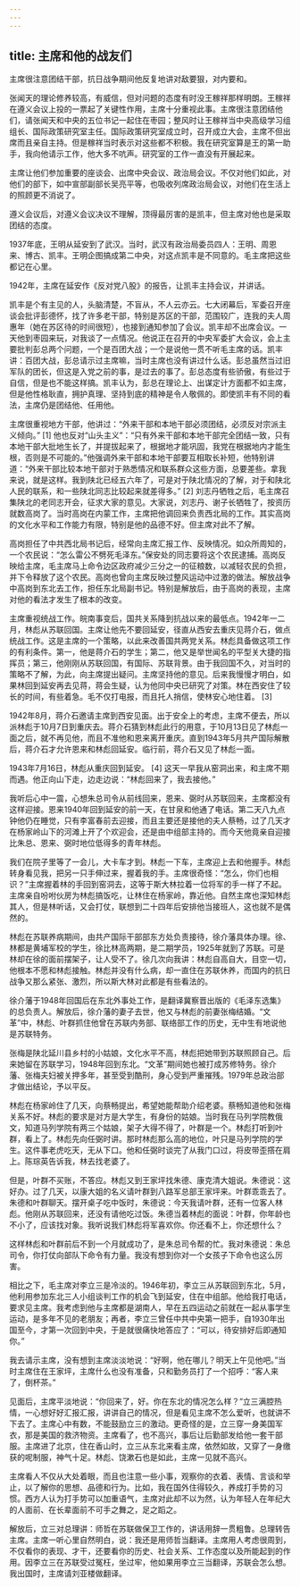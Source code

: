 ```yaml
---
---
---
```

title: 主席和他的战友们
---





主席很注意团结干部，抗日战争期间他反复地讲对敌要狠，对内要和。

张闻天的理论修养较高，有威信，但对问题的态度有时没王稼祥那样明朗。王稼祥在遵义会议上投的一票起了关键性作用，主席十分重视此事。主席很注意团结他们，请张闻天和中央的五位书记一起住在枣园；整风时让王稼祥当中央高级学习组组长、国际政策研究室主任。国际政策研究室成立时，召开成立大会，主席不但出席而且亲自主持。但是稼祥当时表示对这些都不积极。我在研究室算是王的第一助手，我向他请示工作，他大多不吭声。研究室的工作一直没有开展起来。

主席让他们参加重要的座谈会、出席中央会议、政治局会议。不仅对他们如此，对他们的部下，如中宣部副部长吴亮平等，也吸收列席政治局会议，对他们在生活上的照顾更不消说了。

遵义会议后，对遵义会议决议不理解，顶得最厉害的是凯丰，但主席对他也是采取团结的态度。

1937年底，王明从延安到了武汉。当时，武汉有政治局委员四人：王明、周恩来、博古、凯丰。王明企图搞成第二中央，对这点凯丰是不同意的。毛主席把这些都记在心里。

1942年，主席在延安作《反对党八股》的报告，让凯丰主持会议，并讲话。

凯丰是个有主见的人，头脑清楚，不盲从，不人云亦云。七大闭幕后，军委召开座谈会批评彭德怀，找了许多老干部，特别是苏区的干部，范围较广，连我的夫人周惠年（她在苏区待的时间很短），也接到通知参加了会议。凯丰却不出席会议。一天他到枣园来玩，对我谈了一点情况。他说正在召开的中央军委扩大会议，会上主要批判彭总两个问题，一个是百团大战；一个是说他一贯不听毛主席的话。凯丰讲：百团大战，彭总请示过主席嘛，当时主席也没有讲过什么话。彭总虽然当过旧军队的团长，但这是入党之前的事，是过去的事了。彭总态度有些骄傲，有些过于自信，但是也不能这样搞。凯丰认为，彭总在理论上、出谋定计方面都不如主席，但是他性格耿直，拥护真理、坚持到底的精神是令人敬佩的。即使凯丰有不同的看法，主席仍是团结他、任用他。

主席很重视地方干部，他讲过：“外来干部和本地干部必须团结，必须反对宗派主义倾向。” [1] 他也反对“山头主义”：“只有外来干部和本地干部完全团结一致，只有本地干部大批地生长了，并提拔起来了，根据地才能巩固，我党在根据地内才能生根，否则是不可能的。”他强调外来干部和本地干部要互相取长补短，他特别讲道：“外来干部比较本地干部对于熟悉情况和联系群众这些方面，总要差些。拿我来说，就是这样。我到陕北已经五六年了，可是对于陕北情况的了解，对于和陕北人民的联系，和一些陕北同志比较起来就差得多。” [2] 刘志丹牺牲之后，毛主席召集陕北的老同志开会，征求大家的意见。大家说，刘志丹、谢子长牺牲了，按资历就数高岗了。当时高岗在内蒙工作，主席把他调回来负责西北局的工作。其实高岗的文化水平和工作能力有限，特别是他的品德不好。但主席对此不了解。

高岗担任了中共西北局书记后，经常向主席汇报工作、反映情况。如众所周知的，一个农民说：“怎么雷公不劈死毛泽东。”保安处的同志要将这个农民逮捕。高岗反映给主席，毛主席马上命令边区政府减少三分之一的征粮数，以减轻农民的负担，并下令释放了这个农民。高岗也曾向主席反映过整风运动中过激的做法。解放战争中高岗到东北去工作，担任东北局副书记。特别是解放后，由于高岗的表现，主席对他的看法才发生了根本的改变。

主席重视统战工作。皖南事变后，国共关系降到抗战以来的最低点。1942年一二月，林彪从苏联回国。主席让他先不要回延安，径直从西安去重庆见蒋介石，做点统战工作。这是主席的一个策略，以此来改善国共两党关系。林彪具备做这项工作的有利条件。第一，他是蒋介石的学生；第二，他又是举世闻名的平型关大捷的指挥员；第三，他刚刚从苏联回国，有国际、苏联背景。由于我回国不久，对当时的策略不了解，为此，向主席提出疑问。主席坚持他的意见。后来我慢慢才明白，如果林回到延安再去见蒋，蒋会生疑，认为他同中央已研究了对策。林在西安住了较长的时间，有些着急。毛不仅打电报，而且托人捎信，使林安心地住着。 [3]

1942年8月，蒋介石邀请主席到西安见面。出于安全上的考虑，主席不便去，所以派林彪于10月7日到重庆去。蒋介石猜到林彪此行的用意，于10月13日见了林彪一面之后，就不再见他，而且不准他和恩来离开重庆。直到1943年5月共产国际解散后，蒋介石才允许恩来和林彪回延安。临行前，蒋介石又见了林彪一面。

1943年7月16日，林彪从重庆回到延安。 [4] 这天一早我从窑洞出来，和主席不期而遇。他正向山下走，边走边说：“林彪回来了，我去接他。”

我听后心中一震，心想朱总司令从前线回来，恩来、弼时从苏联回来，主席都没有这样迎接。恩来1940年回到延安的前一天，在甘泉和他通了电话。第二天八九点钟他仍在睡觉，只有李富春前去迎接，而且主要还是接他的夫人蔡畅，过了几天才在杨家岭山下的河滩上开了个欢迎会，还是由中组部主持的。而今天他竟亲自迎接比朱总、恩来、弼时地位低得多的青年林彪。

我们在院子里等了一会儿，大卡车才到。林彪一下车，主席迎上去和他握手。林彪转身看见我，把另一只手伸过来，握着我的手。主席很奇怪：“怎么，你们也相识？”主席握着林的手回到窑洞去，这等于斯大林拉着一位将军的手一样了不起。主席亲自吩咐伙房为林彪搞饭吃，让林住在杨家岭，靠近他。自然主席也深知林彪其人，但是林听话，又会打仗，联想到二十四年后安排他当接班人，这也就不是偶然的。

林彪在苏联养病期间，由共产国际干部部东方处负责接待，徐介藩具体办理。徐、林都是黄埔军校的学生，徐比林高两期，是二期学员，1925年就到了苏联。可是林却在徐的面前摆架子，让人受不了。徐几次向我讲：林彪自高自大，目空一切，他根本不愿和林彪接触。林彪并没有什么病，却一直住在苏联休养，而国内的抗日战争又那么紧张、激烈，所以斯大林对此都是有些看法的。

徐介藩于1948年回国后在东北外事处工作，是翻译冀察晋出版的《毛泽东选集》的总负责人。解放后，徐介藩的妻子去世，他又与林彪的前妻张梅结婚。“文革”中，林彪、叶群抓住他曾在苏联内务部、联络部工作的历史，无中生有地说他是苏联特务。

张梅是陕北延川县乡村的小姑娘，文化水平不高，林彪把她带到苏联照顾自己。后来她留在苏联学习，1948年回到东北。“文革”期间她也被打成苏修特务。徐介藩、张梅夫妇被关押多年，甚至受到酷刑，身心受到严重摧残。1979年总政治部才做出结论，予以平反。

林彪在杨家岭住了几天，向蔡畅提出，希望她能帮助介绍老婆。蔡畅知道他和张梅关系不好。林彪的要求是对方是大学生，有身份的姑娘。当时我在马列学院教俄文，知道马列学院有两三个姑娘，架子大得不得了，叶群是一个。林彪打听到叶群，看上了。林彪先向任弼时讲。那时林彪那么高的地位，叶只是马列学院的学生。这件事老虎吃天，无从下口。他和任弼时谈完了从我门口过，将皮带歪撘在肩上。陈琮英告诉我，林去找老婆了。

但是，叶群不买账，不答应。林彪又到王家坪找朱德、康克清大姐说。朱德说：这好办。过了几天，以康大姐的名义请叶群到八路军总部王家坪来。叶群乖乖去了。朱德和叶群聊天。摆开桌子吃中饭时，朱德说：今天我请叶群，还有一位客人林彪。他刚从苏联回来，还没有请他吃过饭。朱德当着林彪的面说：叶群，你年龄也不小了，应该找对象。我听说我们林彪将军喜欢你。你还看不上，你还想什么？

这样林彪和叶群前后不到一个月就成功了，是朱总司令帮的忙。我对朱德说：朱总司令，你打仗向部队下命令有力量。我没有想到你对一个女孩子下命令也这么厉害。

相比之下，毛主席对李立三是冷淡的。1946年初，李立三从苏联回到东北，5月，他利用参加东北三人小组谈判工作的机会飞到延安，住在中组部。他给我打电话，要求见主席。我考虑到他与主席都是湖南人，早在五四运动之前就在一起从事学生运动，是多年不见的老朋友；再者，李立三曾任中共中央第一把手，自1930年出国至今，才第一次回到中央，于是就很痛快地答应了：“可以，待安排好后即通知你。”

我去请示主席，没有想到主席淡淡地说：“好啊，他在哪儿？明天上午见他吧。”当时主席住在王家坪，主席什么也没有准备，只和勤务员打了一个招呼：“客人来了，倒杯茶。”

见面后，主席平淡地说：“你回来了，好。你在东北的情况怎么样？”立三满腔热情，一心想好好汇报汇报，讲讲自己的情况，但是看见主席不怎么爱听，也就讲不下去了。主席心中有数，不能鼓励立三的激动。更奇怪的是，立三穿一身美国军衣，那是美国的救济物资。主席看了，也不高兴，事后让后勤部发给他一套干部服。主席进了北京，住在香山时，立三从东北来看主席，依然如故，又穿了一身缴获的呢制服，神气十足。林彪、饶漱石也是如此，主席一见就不高兴。

主席看人不仅从大处着眼，而且也注意一些小事，观察你的衣着、表情、言谈和举止，以了解你的思想、品德和行为。比如，我在国外住得较久，养成打手势的习惯。西方人认为打手势可以加重语气，主席对此却不以为然，认为年轻人在年纪大的人面前、在长辈面前不可手之舞之，足之蹈之。

解放后，立三对总理讲：师哲在苏联做保卫工作的，讲话用辞一贯粗鲁。总理转告主席。主席一听心里自然明白，说：我还是用师哲当翻译。主席用人考虑很周到，不仅看你的表现、才干，还要看你的历史、社会关系、工作态度以及所能起到的作用。因李立三在苏联受过冤枉，坐过牢，他如果用李立三当翻译，苏联会怎么想。我出国时，主席请刘亚楼做翻译。